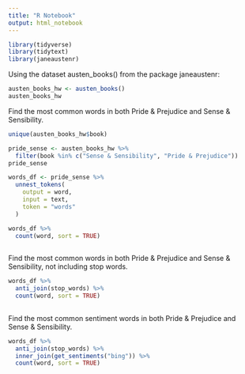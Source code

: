 ```yaml
---
title: "R Notebook"
output: html_notebook
---
```


```r
library(tidyverse)
library(tidytext)
library(janeaustenr)
```

Using the dataset austen_books() from the package janeaustenr:

```r
austen_books_hw <- austen_books()
austen_books_hw
```


Find the most common words in both Pride & Prejudice and Sense & Sensibility.

```r
unique(austen_books_hw$book)
```

```r
pride_sense <- austen_books_hw %>% 
  filter(book %in% c("Sense & Sensibility", "Pride & Prejudice"))
pride_sense
```

```r
words_df <- pride_sense %>% 
  unnest_tokens(
    output = word,
    input = text,
    token = "words"
  )

words_df %>% 
  count(word, sort = TRUE)
  
```


Find the most common words in both Pride & Prejudice and Sense & Sensibility, not including stop words.


```r
words_df %>% 
  anti_join(stop_words) %>% 
  count(word, sort = TRUE)  
  
```

Find the most common sentiment words in both Pride & Prejudice and Sense & Sensibility.

```r
words_df %>% 
  anti_join(stop_words) %>% 
  inner_join(get_sentiments("bing")) %>% 
  count(word, sort = TRUE)
```




